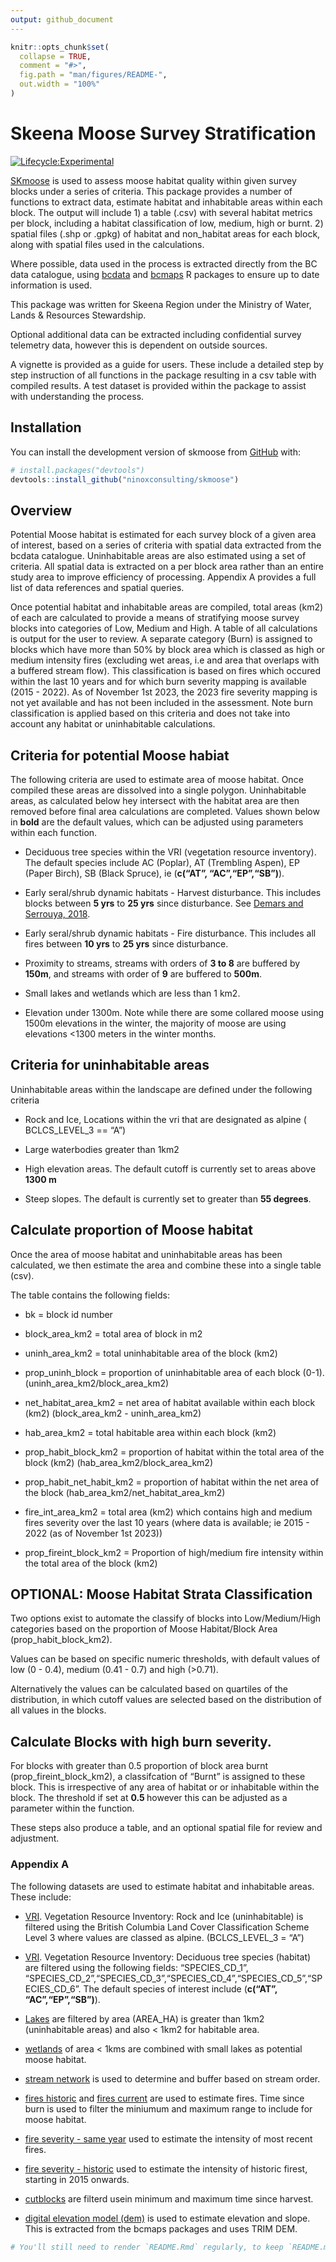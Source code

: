 ```yaml
---
output: github_document
---
```


<!-- README.md is generated from README.Rmd. Please edit that file -->

```r
knitr::opts_chunk$set(
  collapse = TRUE,
  comment = "#>",
  fig.path = "man/figures/README-",
  out.width = "100%"
)
```

# Skeena Moose Survey Stratification

<!-- badges: start -->
[![Lifecycle:Experimental](https://img.shields.io/badge/Lifecycle-Experimental-339999)](<Redirect-URL>)
<!-- badges: end -->

[SKmoose](https://gcperk.github.io/skmoose/index.html) is used to assess moose habitat quality within given survey blocks under a series of criteria. This package provides a number of functions to extract data, estimate habitat and inhabitable areas within each block. The output will include 1) a table (.csv) with several habitat metrics per block, including a habitat classification of low, medium, high or burnt. 2) spatial files (.shp or .gpkg) of habitat and non_habitat areas for each block, along with spatial files used in the calculations. 

Where possible, data used in the process is extracted directly from the BC data catalogue, using [bcdata](https://github.com/bcgov/bcdata) and [bcmaps](https://github.com/bcgov/bcmaps) R packages to ensure up to date information is used. 

This package was written for Skeena Region under the Ministry of Water, Lands & Resources Stewardship. 

Optional additional data can be extracted including confidential survey telemetry data, however this is dependent on outside sources. 

A vignette is provided as a guide for users. These include a detailed step by step instruction of all functions in the package resulting in a csv table with compiled results. A test dataset is provided within the package to assist with understanding the process. 


## Installation

You can install the development version of skmoose from [GitHub](https://github.com/) with:

``` r
# install.packages("devtools")
devtools::install_github("ninoxconsulting/skmoose")
```

## Overview

Potential Moose habitat is estimated for each survey block of a given area of interest, based on a series of criteria with spatial data extracted from the bcdata catalogue. Uninhabitable areas are also estimated using a set of criteria. All spatial data is extracted on a per block area rather than an entire study area to improve efficiency of processing. Appendix A provides a full list of data references and spatial queries.

Once potential habitat and inhabitable areas are compiled, total areas (km2) of each are calculated to provide a means of stratifying moose survey blocks into categories of Low, Medium and High. A table of all calculations is output for the user to review. A separate category (Burn) is assigned to blocks which have more than 50% by block area which is classed as high or medium intensity fires (excluding wet areas, i.e and area that overlaps with a buffered stream flow). This classification is based on fires which occured within the last 10 years and for which burn severity mapping is available (2015 - 2022). As of November 1st 2023, the 2023 fire severity mapping is not yet available and has not been included in the assessment. Note burn classification is applied based on this criteria and does not take into account any habitat or uninhabitable calculations. 


## Criteria for potential Moose habiat

The following criteria are used to estimate area of moose habitat. Once compiled these areas are dissolved into a single polygon. Uninhabitable areas, as calculated below hey intersect with the habitat area are then removed before final area calculations are completed. Values shown below in **bold** are the default values, which can be adjusted using parameters within each function. 

- Deciduous tree species within the VRI (vegetation resource inventory). The default species include AC (Poplar), AT (Trembling Aspen), EP (Paper Birch), SB (Black Spruce), ie (**c("AT", "AC","EP","SB")**). 

- Early seral/shrub dynamic habitats - Harvest disturbance. This includes blocks between **5 yrs** to **25 yrs** since disturbance. See [Demars and Serrouya, 2018](https://cdnsciencepub.com/doi/abs/10.1139/cjz-2018-0319). 

- Early seral/shrub dynamic habitats - Fire disturbance. This includes all fires between **10 yrs** to **25 yrs** since disturbance. 


- Proximity to streams, streams with orders of **3 to 8** are buffered by **150m**, and streams with order of **9** are buffered to **500m**.

- Small lakes and wetlands which are less than 1 km2. 

- Elevation under 1300m. Note while there are some collared moose using 1500m elevations in the winter, the majority of moose are using elevations <1300 meters in the winter months. 



## Criteria for uninhabitable areas 

Uninhabitable areas within the landscape are defined under the following criteria 

- Rock and Ice, Locations within the vri that are designated as alpine ( BCLCS_LEVEL_3 == "A")

- Large waterbodies greater than 1km2

- High elevation areas. The default cutoff is currently set to areas above **1300 m** 

- Steep slopes. The default is currently set to greater than **55 degrees**. 



## Calculate proportion of Moose habitat

Once the area of moose habitat and uninhabitable areas has been calculated, we then estimate the area and combine these into a single table (csv).

The table contains the following fields: 

- bk = block id number

- block_area_km2 = total area of block in m2

- uninh_area_km2 = total uninhabitable area of the block (km2)

- prop_uninh_block = proportion of uninhabitable area of each block (0-1). (uninh_area_km2/block_area_km2)

- net_habitat_area_km2 = net area of habitat available within each block (km2) (block_area_km2 - uninh_area_km2) 

- hab_area_km2 = total habitable area within each block (km2)

- prop_habit_block_km2 = proportion of habitat within the total area of the block (km2) (hab_area_km2/block_area_km2) 

- prop_habit_net_habit_km2 = proportion of habitat within the net area of the block (hab_area_km2/net_habitat_area_km2)

- fire_int_area_km2 = total area (km2) which contains high and medium fires severity over the last 10 years (where data is available; ie 2015 - 2022 (as of November 1st 2023))

- prop_fireint_block_km2 = Proportion of high/medium fire intensity within the total area of the block (km2)
    



## OPTIONAL: Moose Habitat Strata Classification 
  
Two options exist to automate the classify of blocks into Low/Medium/High categories based on the proportion of Moose Habitat/Block Area (prop_habit_block_km2). 

Values can be based on specific numeric thresholds, with default values of low (0 - 0.4), medium (0.41 - 0.7) and high (>0.71). 

Alternatively the values can be calculated based on quartiles of the distribution, in which cutoff values are selected based on the distribution of all values in the blocks. 



## Calculate Blocks with high burn severity. 

For blocks with greater than 0.5 proportion of block area burnt (prop_fireint_block_km2), a classifcation of "Burnt" is assigned to these block. This is irrespective of any area of habitat or or inhabitable within the block. The threshold if set at **0.5 ** however this can be adjusted as a parameter within the function. 


These steps also produce a table, and an optional spatial file for review and adjustment. 






### Appendix A 

The following datasets are used to estimate habitat and inhabitable areas. These include: 

- [VRI](https://catalogue.data.gov.bc.ca/dataset/vri-2022-forest-vegetation-composite-polygon). Vegetation Resource Inventory: Rock and Ice (uninhabitable) is filtered using the British Columbia Land Cover Classification Scheme Level 3 where values are classed as alpine. (BCLCS_LEVEL_3 = “A”)

- [VRI](https://catalogue.data.gov.bc.ca/dataset/vri-2022-forest-vegetation-composite-polygon). Vegetation Resource Inventory: Deciduous tree species (habitat) are filtered using the following fields: "SPECIES_CD_1", "SPECIES_CD_2","SPECIES_CD_3","SPECIES_CD_4","SPECIES_CD_5","SPECIES_CD_6". The default species of interest include (**c("AT", "AC","EP","SB")**). 

- [Lakes](https://catalogue.data.gov.bc.ca/dataset/freshwater-atlas-lakes) are filtered by area (AREA_HA) is greater than 1km2 (uninhabitable areas) and also < 1km2 for habitable area. 

- [wetlands](https://catalogue.data.gov.bc.ca/dataset/freshwater-atlas-wetlands) of area < 1kms are combined with small lakes as potential moose habitat.

- [stream network](https://catalogue.data.gov.bc.ca/dataset/92344413-8035-4c08-b996-65a9b3f62fca) is used to determine and buffer based on stream order. 

- [fires historic](https://catalogue.data.gov.bc.ca/dataset/22c7cb44-1463-48f7-8e47-88857f207702) and [fires current](https://catalogue.data.gov.bc.ca/dataset/cdfc2d7b-c046-4bf0-90ac-4897232619e1) are used to estimate fires. Time since burn is used to filter the miniumum and maximum range to include for moose habitat. 

- [fire severity - same year ](https://catalogue.data.gov.bc.ca/dataset/fire-burn-severity-same-year) used to estimate the intensity of most recent fires. 

- [fire severity - historic ](https://catalogue.data.gov.bc.ca/dataset/fire-burn-severity-historical) used to estimate the intensity of historic firest, starting in 2015 onwards. 


- [cutblocks](https://catalogue.data.gov.bc.ca/dataset/b1b647a6-f271-42e0-9cd0-89ec24bce9f7) are filterd usein minimum and maximum time since harvest.

- [digital elevation model (dem)](https://rdrr.io/github/bcgov/bcmaps/man/cded.html) is used to estimate elevation and slope. This is extracted from the bcmaps packages and uses TRIM DEM. 

```r

# You'll still need to render `README.Rmd` regularly, to keep `README.md` up-to-date. `devtools::build_readme()` is handy for this. You could also use GitHub Actions to re-render `README.Rmd` every time you push. An example workflow can be found here: <https://github.com/r-lib/actions/tree/v1/examples>.

```


